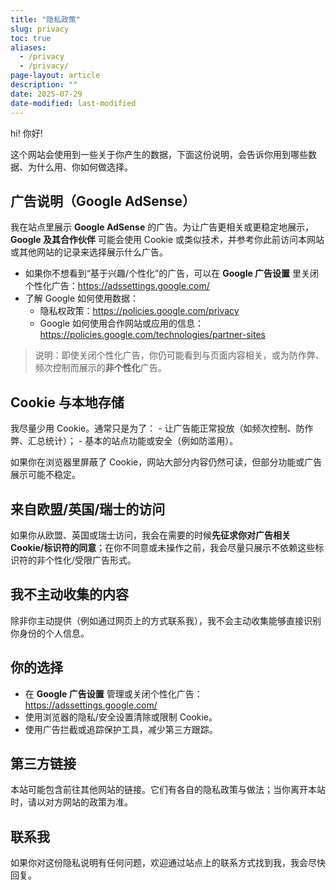 ```yaml
---
title: "隐私政策"
slug: privacy
toc: true
aliases:
  - /privacy
  - /privacy/
page-layout: article
description: ""
date: 2025-07-29
date-modified: last-modified
---
```


hi! 你好!

这个网站会使用到一些关于你产生的数据，下面这份说明，会告诉你用到哪些数据、为什么用、你如何做选择。

## 广告说明（Google AdSense）
我在站点里展示 **Google AdSense** 的广告。为让广告更相关或更稳定地展示，**Google 及其合作伙伴** 可能会使用 Cookie 或类似技术，并参考你此前访问本网站或其他网站的记录来选择展示什么广告。

- 如果你不想看到“基于兴趣/个性化”的广告，可以在 **Google 广告设置** 里关闭个性化广告：<https://adssettings.google.com/>
- 了解 Google 如何使用数据：
  - 隐私权政策：<https://policies.google.com/privacy>
  - Google 如何使用合作网站或应用的信息：<https://policies.google.com/technologies/partner-sites>

> 说明：即使关闭个性化广告，你仍可能看到与页面内容相关，或为防作弊、频次控制而展示的**非个性化**广告。

## Cookie 与本地存储
我尽量少用 Cookie。通常只是为了：
- 让广告能正常投放（如频次控制、防作弊、汇总统计）；
- 基本的站点功能或安全（例如防滥用）。

如果你在浏览器里屏蔽了 Cookie，网站大部分内容仍然可读，但部分功能或广告展示可能不稳定。


## 来自欧盟/英国/瑞士的访问
如果你从欧盟、英国或瑞士访问，我会在需要的时候**先征求你对广告相关 Cookie/标识符的同意**；在你不同意或未操作之前，我会尽量只展示不依赖这些标识符的非个性化/受限广告形式。

## 我不主动收集的内容
除非你主动提供（例如通过网页上的方式联系我），我不会主动收集能够直接识别你身份的个人信息。

## 你的选择
- 在 **Google 广告设置** 管理或关闭个性化广告：<https://adssettings.google.com/>
- 使用浏览器的隐私/安全设置清除或限制 Cookie。
- 使用广告拦截或追踪保护工具，减少第三方跟踪。

## 第三方链接
本站可能包含前往其他网站的链接。它们有各自的隐私政策与做法；当你离开本站时，请以对方网站的政策为准。

## 联系我
如果你对这份隐私说明有任何问题，欢迎通过站点上的联系方式找到我，我会尽快回复。

